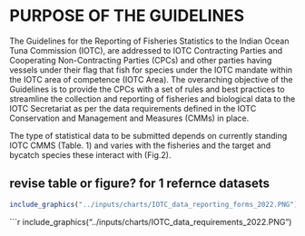 # PURPOSE OF THE GUIDELINES

The Guidelines for the Reporting of Fisheries Statistics to the Indian Ocean Tuna Commission (IOTC), are addressed to IOTC Contracting Parties and Cooperating Non-Contracting Parties (CPCs) and other parties having vessels under their flag that fish for species under the IOTC mandate within the IOTC area of competence (IOTC Area). The overarching objective of the Guidelines is to provide the CPCs with a set of rules and best practices to streamline the collection and reporting of fisheries and biological data to the IOTC Secretariat as per the data requirements defined in the IOTC Conservation and Management and Measures (CMMs) in place.

The type of statistical data to be submitted depends on currently standing IOTC CMMS (Table. 1) and varies with the fisheries and the target and bycatch species these interact with (Fig.2).

## revise table or figure? for 1 refernce datasets##

```r
include_graphics("../inputs/charts/IOTC_data_reporting_forms_2022.PNG")
```
```r
include_graphics("../inputs/charts/IOTC_data_requirements_2022.PNG")